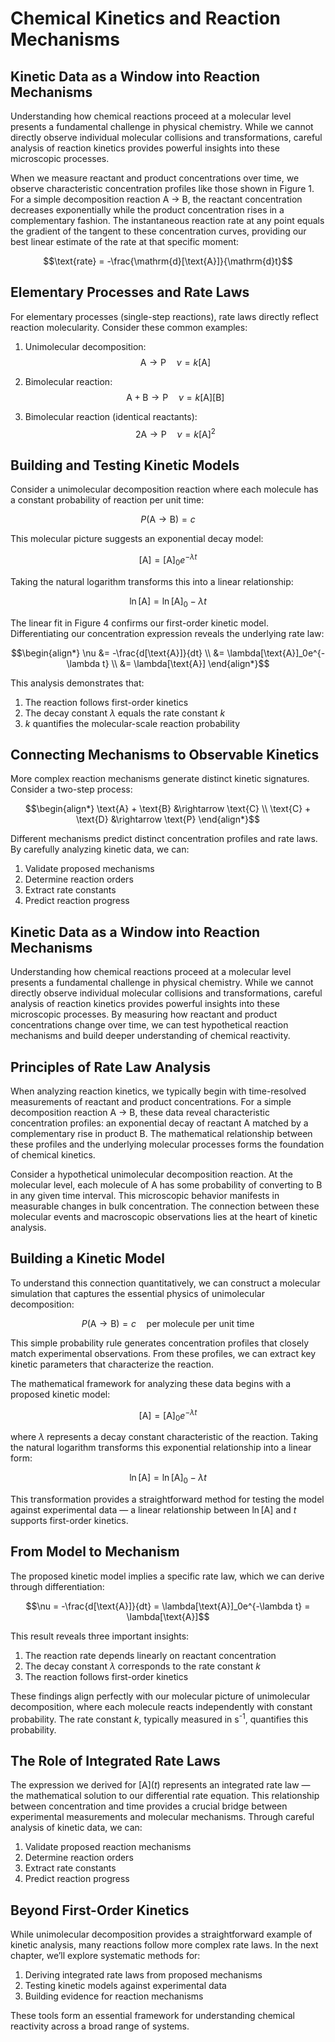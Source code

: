 # Chemical Kinetics and Reaction Mechanisms

## Kinetic Data as a Window into Reaction Mechanisms

Understanding how chemical reactions proceed at a molecular level presents a fundamental challenge in physical chemistry. While we cannot directly observe individual molecular collisions and transformations, careful analysis of reaction kinetics provides powerful insights into these microscopic processes.

<!--
Figure 1: Time evolution plot showing reactant [A](t) and product [B](t) concentrations versus time.
     - Green curve shows exponential decay of reactant A
     - Orange curve shows complementary rise in product B
     - Axes: x = time, y = concentration [X]
     - Caption: Concentration profiles for a simple A → B reaction showing complementary behavior of reactant and product species.
-->

When we measure reactant and product concentrations over time, we observe characteristic concentration profiles like those shown in Figure 1. For a simple decomposition reaction A → B, the reactant concentration decreases exponentially while the product concentration rises in a complementary fashion. The instantaneous reaction rate at any point equals the gradient of the tangent to these concentration curves, providing our best linear estimate of the rate at that specific moment:

$$\text{rate} = -\frac{\mathrm{d}[\text{A}]}{\mathrm{d}t}$$

## Elementary Processes and Rate Laws

For elementary processes (single-step reactions), rate laws directly reflect reaction molecularity. Consider these common examples:

1. Unimolecular decomposition:
   $$\text{A} \rightarrow \text{P} \quad \nu = k[\text{A}]$$

2. Bimolecular reaction:
   $$\text{A} + \text{B} \rightarrow \text{P} \quad \nu = k[\text{A}][\text{B}]$$

3. Bimolecular reaction (identical reactants):
   $$2\text{A} \rightarrow \text{P} \quad \nu = k[\text{A}]^2$$

<!--
Figure 2: Schematic diagrams showing elementary reaction steps
     - Panel A: Unimolecular decomposition (single molecule breaking apart)
     - Panel B: Bimolecular reaction (two different molecules colliding)
     - Panel C: Bimolecular reaction with identical reactants
     - Caption: Molecular-level representations of elementary reaction steps and their corresponding rate laws.
-->

## Building and Testing Kinetic Models

Consider a unimolecular decomposition reaction where each molecule has a constant probability of reaction per unit time:

$$P(\text{A} \rightarrow \text{B}) = c$$

<!--
Figure 3: Time-series visualization of simulated molecular conversion
     - Grid of circles showing molecule states at different time points
     - Yellow circles: reactant A molecules
     - Blue circles: product B molecules
     - Time progression from left to right
     - Caption: Simulation snapshots showing the probabilistic conversion of reactant molecules (yellow) to products (blue) over time.
-->

This molecular picture suggests an exponential decay model:

$$[\text{A}] = [\text{A}]_0e^{-\lambda t}$$

Taking the natural logarithm transforms this into a linear relationship:

$$\ln[\text{A}] = \ln[\text{A}]_0 - \lambda t$$

<!--
Figure 4: Plot of linearized kinetic data
     - x-axis: time
     - y-axis: ln[A]
     - Data points showing linear trend
     - Fitted line with slope -k
     - Caption: Linearized plot of concentration data confirming first-order kinetics. The negative slope equals the rate constant k.
-->

The linear fit in Figure 4 confirms our first-order kinetic model. Differentiating our concentration expression reveals the underlying rate law:

$$\begin{align*}
\nu &= -\frac{d[\text{A}]}{dt} \\
&= \lambda[\text{A}]_0e^{-\lambda t} \\
&= \lambda[\text{A}]
\end{align*}$$

This analysis demonstrates that:

1. The reaction follows first-order kinetics
2. The decay constant $\lambda$ equals the rate constant $k$
3. $k$ quantifies the molecular-scale reaction probability

## Connecting Mechanisms to Observable Kinetics

More complex reaction mechanisms generate distinct kinetic signatures. Consider a two-step process:

$$\begin{align*}
\text{A} + \text{B} &\rightarrow \text{C} \\
\text{C} + \text{D} &\rightarrow \text{P}
\end{align*}$$

<!--
Figure 5: Mechanism scheme showing two-step reaction
     - Molecular diagrams showing reactants, intermediate, and products
     - Arrows indicating reaction steps
     - Corresponding rate equations
     - Caption: Schematic representation of a two-step reaction mechanism and its kinetic implications.
-->

Different mechanisms predict distinct concentration profiles and rate laws. By carefully analyzing kinetic data, we can:

1. Validate proposed mechanisms
2. Determine reaction orders
3. Extract rate constants
4. Predict reaction progress

## Kinetic Data as a Window into Reaction Mechanisms

Understanding how chemical reactions proceed at a molecular level presents a fundamental challenge in physical chemistry. While we cannot directly observe individual molecular collisions and transformations, careful analysis of reaction kinetics provides powerful insights into these microscopic processes. By measuring how reactant and product concentrations change over time, we can test hypothetical reaction mechanisms and build deeper understanding of chemical reactivity.

## Principles of Rate Law Analysis

When analyzing reaction kinetics, we typically begin with time-resolved measurements of reactant and product concentrations. For a simple decomposition reaction A → B, these data reveal characteristic concentration profiles: an exponential decay of reactant A matched by a complementary rise in product B. The mathematical relationship between these profiles and the underlying molecular processes forms the foundation of chemical kinetics.

Consider a hypothetical unimolecular decomposition reaction. At the molecular level, each molecule of A has some probability of converting to B in any given time interval. This microscopic behavior manifests in measurable changes in bulk concentration. The connection between these molecular events and macroscopic observations lies at the heart of kinetic analysis.

## Building a Kinetic Model

To understand this connection quantitatively, we can construct a molecular simulation that captures the essential physics of unimolecular decomposition:

$$P(\text{A} \rightarrow \text{B}) = c \quad \text{per molecule per unit time}$$

This simple probability rule generates concentration profiles that closely match experimental observations. From these profiles, we can extract key kinetic parameters that characterize the reaction.

The mathematical framework for analyzing these data begins with a proposed kinetic model:

$$[\text{A}] = [\text{A}]_0e^{-\lambda t}$$

where $\lambda$ represents a decay constant characteristic of the reaction. Taking the natural logarithm transforms this exponential relationship into a linear form:

$$\ln[\text{A}] = \ln[\text{A}]_0 - \lambda t$$

This transformation provides a straightforward method for testing the model against experimental data &mdash; a linear relationship between $\ln[\mathrm{A}]$ and $t$ supports first-order kinetics.

## From Model to Mechanism

The proposed kinetic model implies a specific rate law, which we can derive through differentiation:

$$\nu = -\frac{d[\text{A}]}{dt} = \lambda[\text{A}]_0e^{-\lambda t} = \lambda[\text{A}]$$

This result reveals three important insights:

1. The reaction rate depends linearly on reactant concentration
2. The decay constant $\lambda$ corresponds to the rate constant $k$
3. The reaction follows first-order kinetics

These findings align perfectly with our molecular picture of unimolecular decomposition, where each molecule reacts independently with constant probability. The rate constant $k$, typically measured in s^-1^, quantifies this probability.

## The Role of Integrated Rate Laws

The expression we derived for $[\mathrm{A}](t)$ represents an integrated rate law &mdash; the mathematical solution to our differential rate equation. This relationship between concentration and time provides a crucial bridge between experimental measurements and molecular mechanisms. Through careful analysis of kinetic data, we can:

1. Validate proposed reaction mechanisms
2. Determine reaction orders
3. Extract rate constants
4. Predict reaction progress

## Beyond First-Order Kinetics

While unimolecular decomposition provides a straightforward example of kinetic analysis, many reactions follow more complex rate laws. In the next chapter, we'll explore systematic methods for:

1. Deriving integrated rate laws from proposed mechanisms
2. Testing kinetic models against experimental data
3. Building evidence for reaction mechanisms

These tools form an essential framework for understanding chemical reactivity across a broad range of systems.

